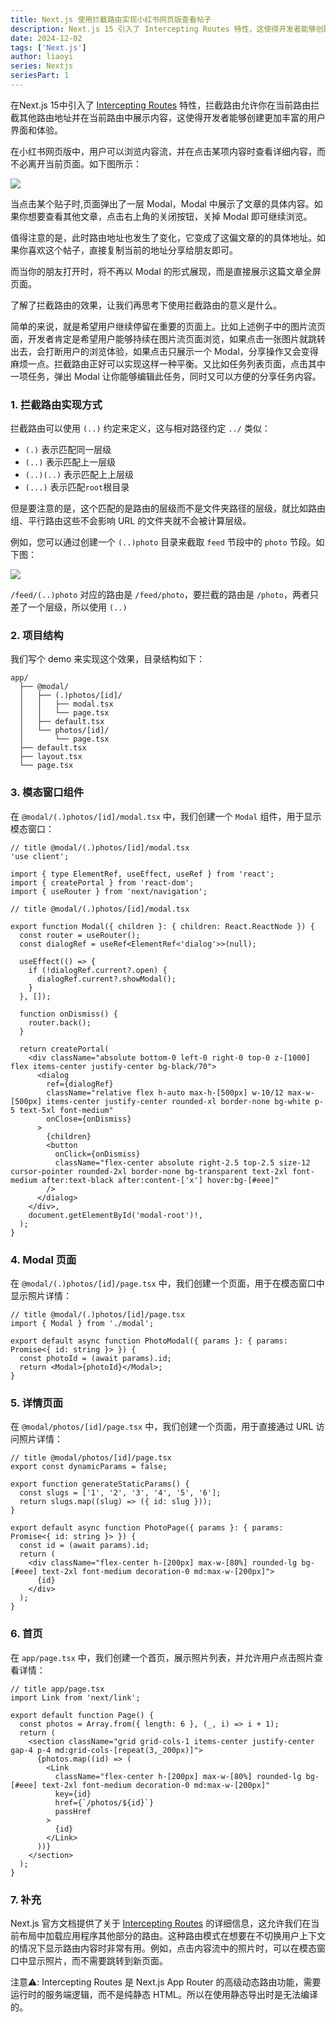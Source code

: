 ```yaml
---
title: Next.js 使用拦截路由实现小红书网页版查看帖子
description: Next.js 15 引入了 Intercepting Routes 特性，这使得开发者能够创建更加丰富的用户界面和体验。
date: 2024-12-02
tags: ['Next.js']
author: liaoyi
series: Nextjs
seriesPart: 1
---
```


在Next.js 15中引入了 [Intercepting Routes](https://nextjs.org/docs/app/building-your-application/routing/intercepting-routes) 特性，拦截路由允许你在当前路由拦截其他路由地址并在当前路由中展示内容，这使得开发者能够创建更加丰富的用户界面和体验。

在小红书网页版中，用户可以浏览内容流，并在点击某项内容时查看详细内容，而不必离开当前页面。如下图所示：

![](./images/xiaohongshu.gif)

当点击某个贴子时,页面弹出了一层 Modal，Modal 中展示了文章的具体内容。如果你想要查看其他文章，点击右上角的关闭按钮，关掉 Modal 即可继续浏览。

值得注意的是，此时路由地址也发生了变化，它变成了这偏文章的的具体地址。如果你喜欢这个帖子，直接复制当前的地址分享给朋友即可。

而当你的朋友打开时，将不再以 Modal 的形式展现，而是直接展示这篇文章全屏页面。

了解了拦截路由的效果，让我们再思考下使用拦截路由的意义是什么。

简单的来说，就是希望用户继续停留在重要的页面上。比如上述例子中的图片流页面，开发者肯定是希望用户能够持续在图片流页面浏览，如果点击一张图片就跳转出去，会打断用户的浏览体验，如果点击只展示一个 Modal，分享操作又会变得麻烦一点。拦截路由正好可以实现这样一种平衡。又比如任务列表页面，点击其中一项任务，弹出 Modal 让你能够编辑此任务，同时又可以方便的分享任务内容。

### 1. 拦截路由实现方式

拦截路由可以使用 `(..)` 约定来定义，这与相对路径约定 `../` 类似：

- `(.)` 表示匹配同一层级
- `(..)` 表示匹配上一层级
- `(..)(..)` 表示匹配上上层级
- `(...)` 表示匹配`root`根目录

但是要注意的是，这个匹配的是路由的层级而不是文件夹路径的层级，就比如路由组、平行路由这些不会影响 URL 的文件夹就不会被计算层级。

例如，您可以通过创建一个 `(..)photo` 目录来截取 `feed` 节段中的 `photo` 节段。如下图：

![](./images/intercepted-routes-files.png)

`/feed/(..)photo` 对应的路由是 `/feed/photo`，要拦截的路由是 `/photo`，两者只差了一个层级，所以使用 `(..)`

### 2. 项目结构

我们写个 demo 来实现这个效果，目录结构如下：

```shell
app/
  ├── @modal/
  │   ├── (.)photos/[id]/
  │   │   ├── modal.tsx
  │   │   └── page.tsx
  │   ├── default.tsx
  │   └── photos/[id]/
  │       └── page.tsx
  ├── default.tsx
  ├── layout.tsx
  └── page.tsx
```

### 3. 模态窗口组件

在 `@modal/(.)photos/[id]/modal.tsx` 中，我们创建一个 `Modal` 组件，用于显示模态窗口：

```tsx
// title @modal/(.)photos/[id]/modal.tsx
'use client';

import { type ElementRef, useEffect, useRef } from 'react';
import { createPortal } from 'react-dom';
import { useRouter } from 'next/navigation';

// title @modal/(.)photos/[id]/modal.tsx

export function Modal({ children }: { children: React.ReactNode }) {
  const router = useRouter();
  const dialogRef = useRef<ElementRef<'dialog'>>(null);

  useEffect(() => {
    if (!dialogRef.current?.open) {
      dialogRef.current?.showModal();
    }
  }, []);

  function onDismiss() {
    router.back();
  }

  return createPortal(
    <div className="absolute bottom-0 left-0 right-0 top-0 z-[1000] flex items-center justify-center bg-black/70">
      <dialog
        ref={dialogRef}
        className="relative flex h-auto max-h-[500px] w-10/12 max-w-[500px] items-center justify-center rounded-xl border-none bg-white p-5 text-5xl font-medium"
        onClose={onDismiss}
      >
        {children}
        <button
          onClick={onDismiss}
          className="flex-center absolute right-2.5 top-2.5 size-12 cursor-pointer rounded-2xl border-none bg-transparent text-2xl font-medium after:text-black after:content-['x'] hover:bg-[#eee]"
        />
      </dialog>
    </div>,
    document.getElementById('modal-root')!,
  );
}
```

### 4. Modal 页面

在 `@modal/(.)photos/[id]/page.tsx` 中，我们创建一个页面，用于在模态窗口中显示照片详情：

```tsx
// title @modal/(.)photos/[id]/page.tsx
import { Modal } from './modal';

export default async function PhotoModal({ params }: { params: Promise<{ id: string }> }) {
  const photoId = (await params).id;
  return <Modal>{photoId}</Modal>;
}
```

### 5. 详情页面

在 `@modal/photos/[id]/page.tsx` 中，我们创建一个页面，用于直接通过 URL 访问照片详情：

```tsx
// title @modal/photos/[id]/page.tsx
export const dynamicParams = false;

export function generateStaticParams() {
  const slugs = ['1', '2', '3', '4', '5', '6'];
  return slugs.map((slug) => ({ id: slug }));
}

export default async function PhotoPage({ params }: { params: Promise<{ id: string }> }) {
  const id = (await params).id;
  return (
    <div className="flex-center h-[200px] max-w-[80%] rounded-lg bg-[#eee] text-2xl font-medium decoration-0 md:max-w-[200px]">
      {id}
    </div>
  );
}
```

### 6. 首页

在 `app/page.tsx` 中，我们创建一个首页，展示照片列表，并允许用户点击照片查看详情：

```tsx
// title app/page.tsx
import Link from 'next/link';

export default function Page() {
  const photos = Array.from({ length: 6 }, (_, i) => i + 1);
  return (
    <section className="grid grid-cols-1 items-center justify-center gap-4 p-4 md:grid-cols-[repeat(3,_200px)]">
      {photos.map((id) => (
        <Link
          className="flex-center h-[200px] max-w-[80%] rounded-lg bg-[#eee] text-2xl font-medium decoration-0 md:max-w-[200px]"
          key={id}
          href={`/photos/${id}`}
          passHref
        >
          {id}
        </Link>
      ))}
    </section>
  );
}
```

### 7. 补充

Next.js 官方文档提供了关于 [Intercepting Routes](https://link.juejin.cn?target=https%3A%2F%2Fnextjs.org%2Fdocs%2Fapp%2Fbuilding-your-application%2Frouting%2Fintercepting-routes 'https://nextjs.org/docs/app/building-your-application/routing/intercepting-routes') 的详细信息，这允许我们在当前布局中加载应用程序其他部分的路由。这种路由模式在想要在不切换用户上下文的情况下显示路由内容时非常有用。例如，点击内容流中的照片时，可以在模态窗口中显示照片，而不需要跳转到新页面。


注意⚠️: Intercepting Routes 是 Next.js App Router 的高级动态路由功能，需要运行时的服务端逻辑，而不是纯静态 HTML。所以在使用静态导出时是无法编译的。
